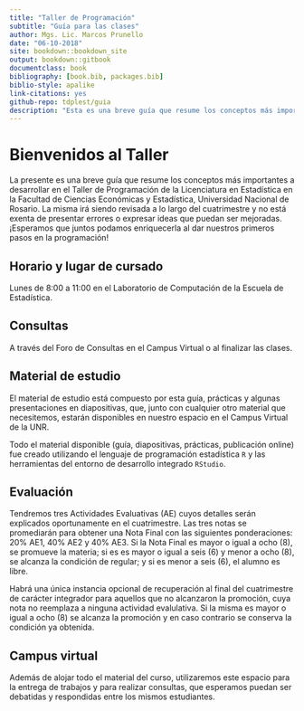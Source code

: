 ```yaml
--- 
title: "Taller de Programación"
subtitle: "Guía para las clases"
author: Mgs. Lic. Marcos Prunello
date: "06-10-2018"
site: bookdown::bookdown_site
output: bookdown::gitbook
documentclass: book
bibliography: [book.bib, packages.bib]
biblio-style: apalike
link-citations: yes
github-repo: tdplest/guia
description: "Esta es una breve guía que resume los conceptos más importantes desarrollados en el Taller de Programación de la Licenciatura en Estadística en la Facultad de Ciencias Económicas y Estadística, Universidad Nacional de Rosario"
---
```


# Bienvenidos al Taller

La presente es una breve guía que resume los conceptos más importantes a desarrollar en el Taller de Programación de la Licenciatura en Estadística en la Facultad de Ciencias Económicas y Estadística, Universidad Nacional de Rosario. La misma irá siendo revisada a lo largo del cuatrimestre y no está exenta de presentar errores o expresar ideas que puedan ser mejoradas. ¡Esperamos que juntos podamos enriquecerla al dar nuestros primeros pasos en la programación!

## Horario y lugar de cursado {-}
Lunes de 8:00 a 11:00 en el Laboratorio de Computación de la Escuela de Estadística.

## Consultas {-}
A través del Foro de Consultas en el Campus Virtual o al finalizar las clases.

## Material de estudio {-}
El material de estudio está compuesto por esta guía, prácticas y algunas presentaciones en diapositivas, que, junto con cualquier otro material que necesitemos, estarán disponibles en nuestro espacio en el Campus Virtual de la UNR.

Todo el material disponible (guía, diapositivas, prácticas, publicación online) fue creado utilizando el lenguaje de programación estadística `R` y las herramientas del entorno de desarrollo integrado `RStudio`.

## Evaluación {-}

Tendremos tres Actividades Evaluativas (AE) cuyos detalles serán explicados oportunamente en el cuatrimestre. Las tres notas se promediarán para obtener una Nota Final con las siguientes ponderaciones: 20% AE1, 40% AE2 y 40% AE3. Si la Nota Final es mayor o igual a ocho (8), se promueve la materia; si es es mayor o igual a seis (6) y menor a ocho (8), se alcanza la condición de regular; y si es menor a seis (6), el alumno es libre.

Habrá una única instancia opcional de recuperación al final del cuatrimestre de carácter integrador para aquellos que no alcanzaron la promoción, cuya nota no reemplaza a ninguna actividad evalulativa. Si la misma es mayor o igual a ocho (8) se alcanza la promoción y en caso contrario se conserva la condición ya obtenida.

## Campus virtual {-}
Además de alojar todo el material del curso, utilizaremos este espacio para la entrega de trabajos y para realizar consultas, que esperamos puedan ser debatidas y respondidas entre los mismos estudiantes.
